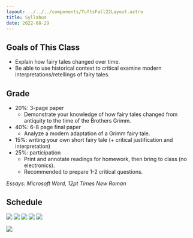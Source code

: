 ```yaml
---
layout: ../../../components/TuftsFall22Layout.astro
title: Syllabus
date: 2022-08-29
---
```


## Goals of This Class

- Explain how fairy tales changed over time.
- Be able to use historical context to critical examine modern interpretations/retellings of fairy tales.

## Grade

- 20%: 3-page paper
  - Demonstrate your knowledge of how fairy tales changed from antiquity to the time of the Brothers Grimm.
- 40%: 6-8 page final paper
  - Analyze a modern adaptation of a Grimm fairy tale.
- 15%: writing your own short fairy tale (+ critical justification and interpretation)
- 25%: participation
  - Print and annotate readings for homework, then bring to class (no electronics).
  - Recommended to prepare 1-2 critical questions.

_Essays: Microsoft Word, 12pt Times New Roman_

## Schedule

![](https://neptune.ooo/cleanshot/uPCZSJ)
![](https://neptune.ooo/cleanshot/fbE6fs)
![](https://neptune.ooo/cleanshot/nkcZVl)
![](https://neptune.ooo/cleanshot/Y1CY2j)
![](https://neptune.ooo/cleanshot/rT2lzg)

![](https://share.cleanshot.com/BEi9XX/download)